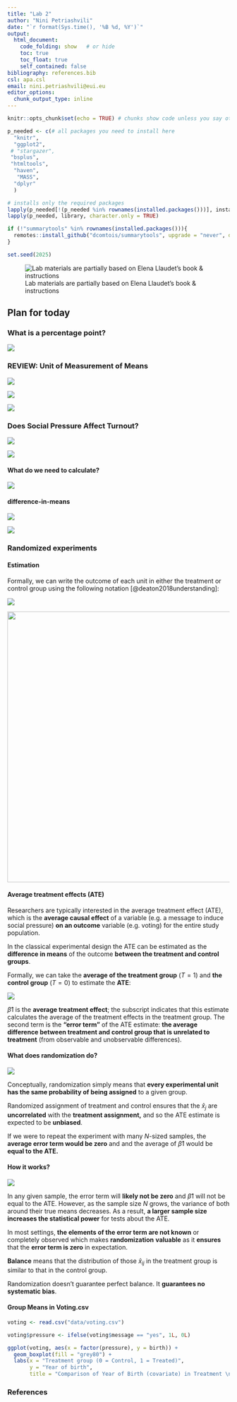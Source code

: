 ```yaml
---
title: "Lab 2"
author: "Nini Petriashvili"
date: "`r format(Sys.time(), '%B %d, %Y')`"
output:
  html_document:
    code_folding: show   # or hide
    toc: true
    toc_float: true
    self_contained: false
bibliography: references.bib
csl: apa.csl        
email: nini.petriashvili@eui.eu
editor_options: 
  chunk_output_type: inline
---
```


```r
knitr::opts_chunk$set(echo = TRUE) # chunks show code unless you say otherwise

p_needed <- c(# all packages you need to install here
  "knitr",
  "ggplot2",
 # "stargazer",
 "bsplus",
 "htmltools",
  "haven", 
   "MASS",
  "dplyr" 
  ) 

# installs only the required packages 
lapply(p_needed[!(p_needed %in% rownames(installed.packages()))], install.packages)
lapply(p_needed, library, character.only = TRUE)

if (!"summarytools" %in% rownames(installed.packages())){
  remotes::install_github("dcomtois/summarytools", upgrade = "never", dependencies = TRUE)
}

set.seed(2025)
```

![Lab materials are partially based on Elena Llaudet’s book & instructions](images/cover.png)

## Plan for today

### What is a percentage point?

![](images/percent.png)

### REVIEW: Unit of Measurement of Means {.tabset}

![](images/review.png)

![](images/estimator.png)

![](images/estimator%202.png)

### Does Social Pressure Affect Turnout? {.tabset}

![](images/poster.png)

![](images/RQ.png)

#### What do we need to calculate?

![](images/What%20do..png)

#### difference-in-means

![](images/formula.png)

![](images/formul2.png)

### Randomized experiments {.tabset}

#### Estimation

Formally, we can write the outcome of each unit in either the treatment or control group using the following notation [@deaton2018understanding]:

![](images/Deaton.png)

![](images/where.png){width="614"}

#### Average treatment effects (ATE)

Researchers are typically interested in the average treatment effect (ATE), which is the **average causal effect** of a variable (e.g. a message to induce social pressure) **on an outcome** variable (e.g. voting) for the entire study population.

In the classical experimental design the ATE can be estimated as the **difference in means** of the outcome **between the treatment and control groups**.

Formally, we can take the **average of the treatment group** ($T=1$) and **the control group** ($T=0$) to estimate the **ATE**:

![](images/ATE.png)

$\hat{\beta}{1}$ is the **average treatment effect**; the subscript indicates that this estimate calculates the average of the treatment effects in the treatment group. The second term is the **“error term”** of the ATE estimate: **the average difference between treatment and control group that is unrelated to treatment** (from observable and unobservable differences).

#### What does randomization do?
![](images/ATE.png)

Conceptually, randomization simply means that **every experimental unit has the same probability of being assigned** to a given group.

Randomized assignment of treatment and control ensures that the $\hat{x}_{j}$ are **uncorrelated** with the **treatment assignment,** and so the ATE estimate is expected to be **unbiased**.

If we were to repeat the experiment with many $N$-sized samples, the **average error term would be zero** and and the average of $\hat{\beta}{1}$ would be **equal to the ATE.**

#### How it works?
![](images/ATE.png)

In any given sample, the error term will **likely not be zero** and $\hat{\beta}{1}$ will not be equal to the ATE. However, as the sample size $N$ grows, the variance of both around their true means decreases. As a result, **a larger sample size increases the statistical power** for tests about the ATE.

In most settings, **the elements of the error term are not known** or completely observed which makes **randomization** **valuable** as it **ensures** that the **error term is zero** in expectation.

**Balance** means that the distribution of those $\hat{x}_{ij}$ in the treatment group is similar to that in the control group.

Randomization doesn’t guarantee perfect balance. It **guarantees no systematic bias**.

#### Group Means in Voting.csv

```r
voting <- read.csv("data/voting.csv")

voting$pressure <- ifelse(voting$message == "yes", 1L, 0L)
```

```r
ggplot(voting, aes(x = factor(pressure), y = birth)) +
  geom_boxplot(fill = "grey80") +
  labs(x = "Treatment group (0 = Control, 1 = Treated)",
       y = "Year of birth",
       title = "Comparison of Year of Birth (covariate) in Treatment \n and Control Groups")
```


### References
